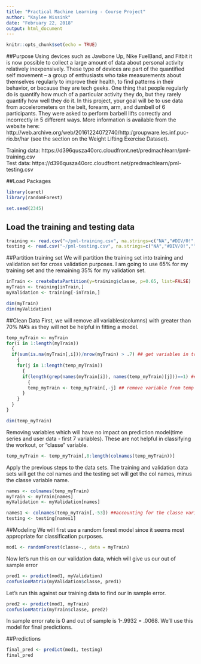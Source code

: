 ```yaml
---
title: "Practical Machine Learning - Course Project"
author: "Kaylee Wissink"
date: "February 22, 2018"
output: html_document
---
```


```r
knitr::opts_chunk$set(echo = TRUE)
```
##Purpose
Using devices such as Jawbone Up, Nike FuelBand, and Fitbit it is now possible to collect a large amount of data about personal activity relatively inexpensively. These type of devices are part of the quantified self movement – a group of enthusiasts who take measurements about themselves regularly to improve their health, to find patterns in their behavior, or because they are tech geeks. One thing that people regularly do is quantify how much of a particular activity they do, but they rarely quantify how well they do it. In this project, your goal will be to use data from accelerometers on the belt, forearm, arm, and dumbell of 6 participants. They were asked to perform barbell lifts correctly and incorrectly in 5 different ways. More information is available from the website here: http://web.archive.org/web/20161224072740/http:/groupware.les.inf.puc-rio.br/har (see the section on the Weight Lifting Exercise Dataset).  

Training data: https://d396qusza40orc.cloudfront.net/predmachlearn/pml-training.csv  
Test data: https://d396qusza40orc.cloudfront.net/predmachlearn/pml-testing.csv  

##Load Packages
```r
library(caret)
library(randomForest)

set.seed(2345)
```
## Load the training and testing data
```r
training <- read.csv("~/pml-training.csv", na.strings=c("NA","#DIV/0!",""))
testing <- read.csv("~/pml-testing.csv", na.strings=c("NA","#DIV/0!",""))
```
##Partition training set 
We will partition the training set into training and validation set for cross validation purposes. I am going to use 65% for my training set and the remaining 35% for my validation set.
```r
inTrain <- createDataPartition(y=training$classe, p=0.65, list=FALSE)
myTrain <- training[inTrain,]
myValidation <- training[-inTrain,]

dim(myTrain)
dim(myValidation)
```
##Clean Data
First, we will remove all variables(columns) with greater than 70% NA's as they will not be helpful in fitting a model.
```r
temp_myTrain <- myTrain
for(i in 1:length(myTrain))
  {
  if(sum(is.na(myTrain[,i]))/nrow(myTrain) > .7) ## get variables in training data where over 70% of the values are NA
    {
    for(j in 1:length(temp_myTrain))
      {
      if(length(grep(names(myTrain[i]), names(temp_myTrain)[j]))==1) ##iterate through my temp variable until I find the variable name that matches
        {
        temp_myTrain <- temp_myTrain[,-j] ## remove variable from temp collection
      }
    }
  }
}

dim(temp_myTrain)
```
Removing variables which will have no impact on prediction model(time series and user data - first 7 variables). These are not helpful in classifying the workout, or "classe" variable.
```r
temp_myTrain <- temp_myTrain[,8:length(colnames(temp_myTrain))]
```
Apply the previous steps to the data sets. The training and validation data sets will get the col names and the testing set will get the col names, minus the classe variable name.
```r
names <- colnames(temp_myTrain)
myTrain <- myTrain[names]
myValidation <- myValidation[names]

names1 <- colnames(temp_myTrain[,-53]) ##accounting for the classe variable in the testing data set
testing <- testing[names1]
```
##Modeling
We will first use a random forest model since it seems most appropriate for classification purposes.
```r
mod1 <- randomForest(classe~., data = myTrain)
```
Now let's run this on our validation data, which will give us our out of sample error
```r
pred1 <- predict(mod1, myValidation)
confusionMatrix(myValidation$classe, pred1)
```
Let's run this against our training data to find our in sample error.
```r
pred2 <- predict(mod1, myTrain)
confusionMatrix(myTrain$classe, pred2)
```
In sample error rate is 0 and out of sample is 1-.9932 = .0068. We'll use this model for final predictions.  

##Predictions
```r
final_pred <- predict(mod1, testing)
final_pred
```



